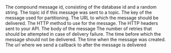 <ResponseField name="messageId" type="string" required>
The compound message id, consisting of the database id and a random string.
</ResponseField>

<ResponseField name="topicId" type="string">
The topic id if this message was sent to a topic.
</ResponseField>

<ResponseField name="key" type="string">
The key of the message used for partitioning.
</ResponseField>

<ResponseField name="url" type="string" required>
The URL to which the message should be delivered.
</ResponseField>

<ResponseField name="method" type="string">
The HTTP method to use for the message.
</ResponseField>

<ResponseField name="header" type="string">
The HTTP headers sent to your API.
</ResponseField>

<ResponseField name="body" type="string">
The body of the message
</ResponseField>

<ResponseField name="maxRetries" type="int">
The number of retries that should be attempted in case of delivery failure.
</ResponseField>

<ResponseField name="notBefore" type="int">
The time before which the message should not be delivered.
</ResponseField>

<ResponseField name="createdAt" type="int" required>
The time when the message was created.
</ResponseField>

<ResponseField name="callback" type="string">
The url where we send a callback to after the message is delivered
</ResponseField>
